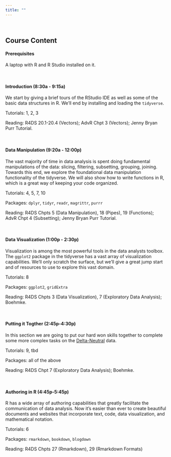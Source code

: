 ```yaml
---
title: ""
---
```


&nbsp;

## **Course Content**


#### Prerequisites

A laptop with R and R Studio installed on it.

&nbsp;

#### Introduction (8:30a - 9:15a)
We start by giving a brief tours of the RStudio IDE as well as some of the basic data structures in R. We'll end by installing and loading the `tidyverse`.

Tutorials: 1, 2, 3

Reading: R4DS 20.1-20.4 (Vectors); AdvR Chpt 3 (Vectors); Jenny Bryan Purr Tutorial.


&nbsp;

#### Data Manipulation (9:20a - 12:00p)
The vast majority of time in data analysis is spent doing fundamental manipulations of the data: slicing, filtering, subsetting, grouping, joining.  Towards this end, we explore the foundational data manipulation functionality of the tidyverse.  We will also show how to write functions in R, which is a great way of keeping your code organized.


Tutorials: 4, 5, 7, 10

Packages: `dplyr`, `tidyr`, `readr`, `magrittr`, `purrr`

Reading: R4DS Chpts 5 (Data Manipulation), 18 (Pipes), 19 (Functions); AdvR Chpt 4 (Subsetting); Jenny Bryan Purr Tutorial.

&nbsp;


#### Data Visualization (1:00p - 2:30p)
Visualization is among the most powerful tools in the data analysts toolbox.  The `ggplot2` package in the tidyverse has a vast array of visualization capabilities.  We'll only scratch the surface, but we'll give a great jump start and of resources to use to explore this vast domain.

Tutorials: 8

Packages: `ggplot2`, `gridExtra`

Reading: R4DS Chpts 3 (Data Visualization), 7 (Exploratory Data Analysis); Boehmke.

&nbsp;


#### Putting it Togther (2:45p-4:30p)
In this section we are going to put our hard won skills together to complete some more complex tasks on the [Delta-Neutral](http://www.historicaloptiondata.com) data.

Tutorials: 9, tbd

Packages: all of the above

Reading: R4DS Chpt 7 (Exploratory Data Analysis); Boehmke.

&nbsp;

#### Authoring in R (4:45p-5:45p)
R has a wide array of authoring capabilities that greatly facilitate the communication of data analysis.  Now it's easier than ever to create beautiful documents and websites that incorporate text, code, data visualization, and mathematical notation.
<!-- Let's see if this sounds familiar: you've done a complex analysis in Excel.  You need to write up a report, so you put together a Word document and convert all your graphs and tables to JPEGs, and import them in.  Your boss reads the first draft and wants a bunch of -->

Tutorials: 6

Packages: `rmarkdown`, `bookdown`, `blogdown`

Reading: R4DS Chpts 27 (Rmarkdown), 29 (Rmarkdown Formats)

